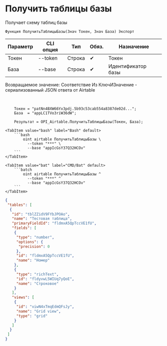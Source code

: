 ﻿---
sidebar_position: 2
description: Получить таблицы базы и другие функции для работы с Airtable в Открытом пакете интеграций - бесплатной open-source библиотеке интеграций для 1С:Предприятие 8, OneScript и CLI
keywords: [1C, 1С, 1С:Предприятие, 1С:Предприятие 8.3, API, Интеграция, Сервисы, Обмен, OneScript, CLI, Airtable]
---


# Получить таблицы базы
 Получает схему таблиц базы



`Функция ПолучитьТаблицыБазы(Знач Токен, Знач База) Экспорт`

  | Параметр | CLI опция | Тип | Обяз. | Назначение |
  |-|-|-|-|-|
  | Токен | --token | Строка | &#x2714; | Токен |
  | База | --base | Строка | &#x2714; | Идентификатор базы |

  
  Возвращаемое значение:   Соответствие Из КлючИЗначение - сериализованный JSON ответа от Airtable

<br/>



```bsl title="Пример использования для 1С:Предприятие/OneScript"
    Токен = "patNn4BXW66Yx3pdj.5b93c53cab554a8387de02d...";
    База  = "appLC1TVo3riW36dW";

    Результат = OPI_Airtable.ПолучитьТаблицыБазы(Токен, База);
```
    

 <Tabs>
  
    <TabItem value="bash" label="Bash" default>
        ```bash
            oint airtable ПолучитьТаблицыБазы \
              --token "***" \
              --base "appIcGsY37Q32HCOv"
        ```
    </TabItem>
  
    <TabItem value="bat" label="CMD/Bat" default>
        ```batch
            oint airtable ПолучитьТаблицыБазы ^
              --token "***" ^
              --base "appIcGsY37Q32HCOv"
        ```
    </TabItem>
</Tabs>


```json title="Результат"
{
 "tables": [
  {
   "id": "tblZZidV9FYbJPOAo",
   "name": "Тестовая таблица",
   "primaryFieldId": "fldmxA5QpTccVE1fU",
   "fields": [
    {
     "type": "number",
     "options": {
      "precision": 0
     },
     "id": "fldmxA5QpTccVE1fU",
     "name": "Номер"
    },
    {
     "type": "richText",
     "id": "fldyvwL5WIUq7yQoE",
     "name": "Строковое"
    }
   ],
   "views": [
    {
     "id": "viwN4xTmqEdmQFsJy",
     "name": "Grid view",
     "type": "grid"
    }
   ]
  }
 ]
}
```
